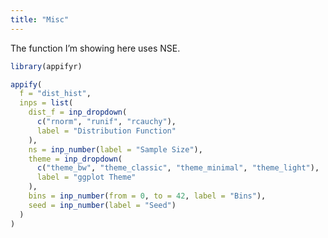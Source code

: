 ```yaml
---
title: "Misc"
---
```


The function I'm showing here uses NSE. 

```r
library(appifyr)

appify(
  f = "dist_hist", 
  inps = list(
    dist_f = inp_dropdown(
      c("rnorm", "runif", "rcauchy"),
      label = "Distribution Function"
    ), 
    ns = inp_number(label = "Sample Size"),
    theme = inp_dropdown(
      c("theme_bw", "theme_classic", "theme_minimal", "theme_light"),
      label = "ggplot Theme"
    ),
    bins = inp_number(from = 0, to = 42, label = "Bins"),
    seed = inp_number(label = "Seed")
  )
)

```


